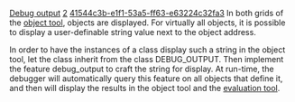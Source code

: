 [[Property:title|Debug output]]
[[Property:weight|2]]
[[Property:uuid|41544c3b-e1f1-53a5-ff63-e63224c32fa3]]
In both grids of the [[Object tool|object tool]], objects are displayed. For virtually all objects, it is possible to display a user-definable string value next to the object address. 

In order to have the instances of a class display such a string in the object tool, let the class inherit from the class <eiffel>DEBUG_OUTPUT</eiffel>. Then implement the feature <eiffel>debug_output</eiffel> to craft the string for display. At run-time, the debugger will automatically query this feature on all objects that define it, and then will display the results in the object tool and the [[Expression evaluation|evaluation tool]]. 


{{sample|The <eiffel>NUMERIC</eiffel> class inherits from the <eiffel>DEBUG_OUTPUT</eiffel> one so that it is possible to see the value of *_REF objects without expanding them. }}


{{tip|If an object has a long string output or an output with carriage returns, for instance, pick-and-drop it to the expanded display command  [[Image:debugger-expand-info-icon]]  in the object tool. }}




